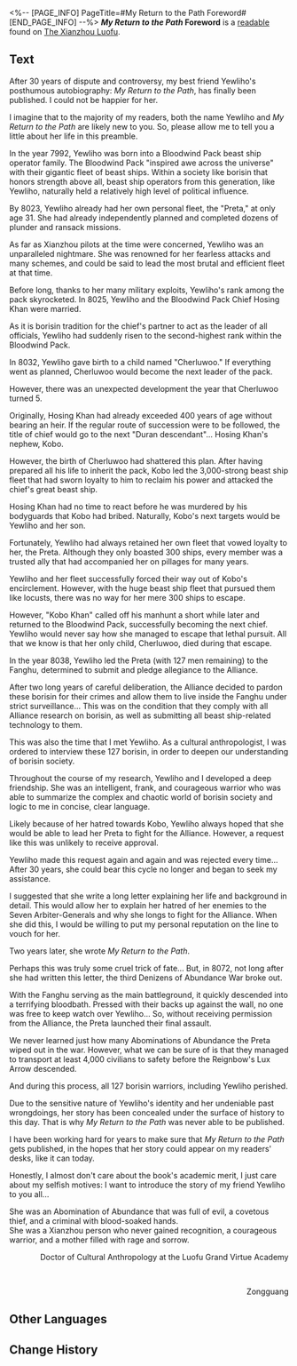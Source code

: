 <%-- [PAGE_INFO]
PageTitle=#My Return to the Path Foreword#
[END_PAGE_INFO] --%>
{{Readable Infobox
|id           = 389
|partIds      = 190684
|title        = ''My Return to the Path'' Foreword
|image        = Item The Xianzhou Luofu Readable 2.png
|world        = The Xianzhou Luofu
|parts        = 1
|author       = <!--to be added-->
|description  = Luofu scholar Zongguang's foreword, written for a manuscript that he organized for a bosom friend... who turned out to be a borisin.
|part1        = ''My Return to the Path'' Foreword
|source1      = {{cx|Source missing}}
|characters   = 
|factions     = 
}}
'''''My Return to the Path'' Foreword''' is a [[readable]] found on [[The Xianzhou Luofu]].
<!--
==Location==
{{Map Embed|<map name>|<marker id>}}
-->
==Text==
After 30 years of dispute and controversy, my best friend Yewliho's posthumous autobiography: ''My Return to the Path'', has finally been published. I could not be happier for her.

I imagine that to the majority of my readers, both the name Yewliho and ''My Return to the Path'' are likely new to you. So, please allow me to tell you a little about her life in this preamble.

In the year 7992, Yewliho was born into a Bloodwind Pack beast ship operator family. The Bloodwind Pack "inspired awe across the universe" with their gigantic fleet of beast ships. Within a society like borisin that honors strength above all, beast ship operators from this generation, like Yewliho, naturally held a relatively high level of political influence.

By 8023, Yewliho already had her own personal fleet, the "Preta," at only age 31. She had already independently planned and completed dozens of plunder and ransack missions.

As far as Xianzhou pilots at the time were concerned, Yewliho was an unparalleled nightmare. She was renowned for her fearless attacks and many schemes, and could be said to lead the most brutal and efficient fleet at that time.

Before long, thanks to her many military exploits, Yewliho's rank among the pack skyrocketed. In 8025, Yewliho and the Bloodwind Pack Chief Hosing Khan were married.

As it is borisin tradition for the chief's partner to act as the leader of all officials, Yewliho had suddenly risen to the second-highest rank within the Bloodwind Pack.

In 8032, Yewliho gave birth to a child named "Cherluwoo." If everything went as planned, Cherluwoo would become the next leader of the pack.

However, there was an unexpected development the year that Cherluwoo turned 5.

Originally, Hosing Khan had already exceeded 400 years of age without bearing an heir. If the regular route of succession were to be followed, the title of chief would go to the next "Duran descendant"... Hosing Khan's nephew, Kobo.

However, the birth of Cherluwoo had shattered this plan. After having prepared all his life to inherit the pack, Kobo led the 3,000-strong beast ship fleet that had sworn loyalty to him to reclaim his power and attacked the chief's great beast ship.

Hosing Khan had no time to react before he was murdered by his bodyguards that Kobo had bribed. Naturally, Kobo's next targets would be Yewliho and her son. 

Fortunately, Yewliho had always retained her own fleet that vowed loyalty to her, the Preta. Although they only boasted 300 ships, every member was a trusted ally that had accompanied her on pillages for many years.

Yewliho and her fleet successfully forced their way out of Kobo's encirclement. However, with the huge beast ship fleet that pursued them like locusts, there was no way for her mere 300 ships to escape.

However, "Kobo Khan" called off his manhunt a short while later and returned to the Bloodwind Pack, successfully becoming the next chief. Yewliho would never say how she managed to escape that lethal pursuit. All that we know is that her only child, Cherluwoo, died during that escape.

In the year 8038, Yewliho led the Preta (with 127 men remaining) to the Fanghu, determined to submit and pledge allegiance to the Alliance.

After two long years of careful deliberation, the Alliance decided to pardon these borisin for their crimes and allow them to live inside the Fanghu under strict surveillance... This was on the condition that they comply with all Alliance research on borisin, as well as submitting all beast ship-related technology to them.

This was also the time that I met Yewliho. As a cultural anthropologist, I was ordered to interview these 127 borisin, in order to deepen our understanding of borisin society.

Throughout the course of my research, Yewliho and I developed a deep friendship. She was an intelligent, frank, and courageous warrior who was able to summarize the complex and chaotic world of borisin society and logic to me in concise, clear language.

Likely because of her hatred towards Kobo, Yewliho always hoped that she would be able to lead her Preta to fight for the Alliance. However, a request like this was unlikely to receive approval.

Yewliho made this request again and again and was rejected every time... After 30 years, she could bear this cycle no longer and began to seek my assistance.

I suggested that she write a long letter explaining her life and background in detail. This would allow her to explain her hatred of her enemies to the Seven Arbiter-Generals and why she longs to fight for the Alliance. When she did this, I would be willing to put my personal reputation on the line to vouch for her.

Two years later, she wrote ''My Return to the Path''.

Perhaps this was truly some cruel trick of fate... But, in 8072, not long after she had written this letter, the third Denizens of Abundance War broke out.

With the Fanghu serving as the main battleground, it quickly descended into a terrifying bloodbath. Pressed with their backs up against the wall, no one was free to keep watch over Yewliho... So, without receiving permission from the Alliance, the Preta launched their final assault.

We never learned just how many Abominations of Abundance the Preta wiped out in the war. However, what we can be sure of is that they managed to transport at least 4,000 civilians to safety before the Reignbow's Lux Arrow descended.

And during this process, all 127 borisin warriors, including Yewliho perished.

Due to the sensitive nature of Yewliho's identity and her undeniable past wrongdoings, her story has been concealed under the surface of history to this day. That is why ''My Return to the Path'' was never able to be published.

I have been working hard for years to make sure that ''My Return to the Path'' gets published, in the hopes that her story could appear on my readers' desks, like it can today.

Honestly, I almost don't care about the book's academic merit, I just care about my selfish motives: I want to introduce the story of my friend Yewliho to you all...

She was an Abomination of Abundance that was full of evil, a covetous thief, and a criminal with blood-soaked hands.<br />She was a Xianzhou person who never gained recognition, a courageous warrior, and a mother filled with rage and sorrow.

<div align="right">Doctor of Cultural Anthropology at the Luofu Grand Virtue Academy</div><br /><div align="right">Zongguang</div>



<!--
==Trivia==
* 
-->
==Other Languages==
{{Other Languages
|en   = ''My Return to the Path'' Foreword
|zhs  = 《归正本末》前言
|zht  = 《歸正本末》前言
|ja   = 『帰正本末』序文
|ko   = ≪귀정본말≫ 머리말
|es   = Prólogo de «Mi regreso a la Vía»
|fr   = Avant-propos de ''Retour aux sources''
|ru   = Предисловие к рукописи «Возвращение к истории»
|th   = คำนิยม "หวนคืนสู่จุดเริ่มต้นและจุดจบ"
|vi   = Lời nói đầu của "Quay Về Với Cội Nguồn"
|de   = „Wie ich zum Pfad zurückfand“ – Vorwort
|id   = Kata Pengantar "Kembali pada Kebenaran"
|pt   = Prefácio de "Meu Retorno ao Caminho"
}}

==Change History==
{{Change History|2.4}}